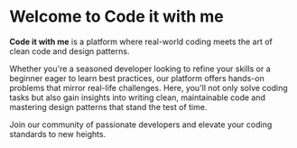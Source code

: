 
# Welcome to Code it with me

**Code it with me** is a platform where real-world coding meets the art of clean code and design patterns. 

Whether you're a seasoned developer looking to refine your skills or a beginner eager to learn best practices, our platform offers hands-on problems that mirror real-life challenges. Here, you'll not only solve coding tasks but also gain insights into writing clean, maintainable code and mastering design patterns that stand the test of time. 

Join our community of passionate developers and elevate your coding standards to new heights.

<br />
<Cards>
  <Card title="Clean Code" href="/clean_code" />
  <Card title="Design Patterns" href="/design_patterns" />
</Cards>